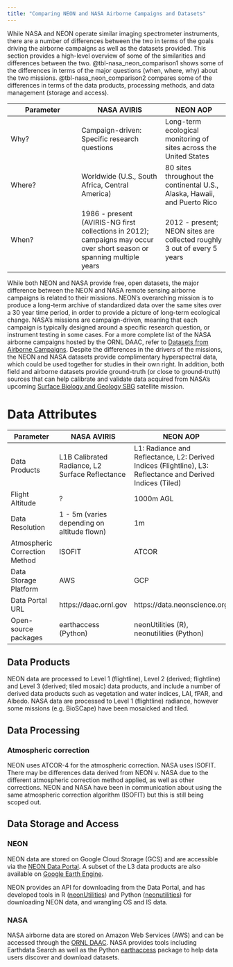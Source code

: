 ```yaml
---
title: "Comparing NEON and NASA Airborne Campaigns and Datasets"
---
```


While NASA and NEON operate similar imaging spectrometer instruments, there are a number of differences between the two in terms of the goals driving the airborne campaigns as well as the datasets provided. This section provides a high-level overview of some of the similarities and differences between the two. @tbl-nasa_neon_comparison1 shows some of the differences in terms of the major questions (when, where, why) about the two missions. @tbl-nasa_neon_comparison2 compares some of the differences in terms of the data products, processing methods, and data management (storage and access).

::: {#tbl-nasa_neon_comparison1 .table tbl-cap="Comparing the where, when, and why of NASA and NEON Airborne Campaigns"}
| Parameter | NASA AVIRIS | NEON AOP |  
|-----------|-------------|----------| 
|Why?|Campaign-driven: Specific research questions|Long-term ecological monitoring of sites across the United States|
|Where?|Worldwide (U.S., South Africa, Central America)|80 sites throughout the continental U.S., Alaska, Hawaii, and Puerto Rico|  
|When?|1986 - present (AVIRIS-NG first collections in 2012); campaigns may occur over short season or spanning multiple years|2012 - present; NEON sites are collected roughly 3 out of every 5 years|  
:::

While both NEON and NASA provide free, open datasets, the major difference between the NEON and NASA remote sensing airborne campaigns is related to their missions. NEON's overarching mission is to produce a long-term archive of standardized data over the same sites over a 30 year time period, in order to provide a picture of long-term ecological change. NASA's missions are campaign-driven, meaning that each campaign is typically designed around a specific research question, or instrument testing in some cases. For a more complete list of the NASA airborne campaigns hosted by the ORNL DAAC, refer to [Datasets from Airborne Campaigns](https://ornldaac.github.io/airborne/docs/datasets.html). Despite the differences in the drivers of the missions, the NEON and NASA datasets provide complimentary hyperspectral data, which could be used together for studies in their own right. In addition, both field and airborne datasets provide ground-truth (or close to ground-truth) sources that can help calibrate and validate data acquired from NASA's upcoming [Surface Biology and Geology SBG](https://science.nasa.gov/earth-science/decadal-surveys/decadal-sbg/) satellite mission.

# Data Attributes

::: {#tbl-nasa_neon_comparison2 .table tbl-cap="Comparison of attributes of NASA and NEON Airborne Campaigns"}
| Parameter | NASA AVIRIS | NEON AOP |  
|-----------|-------------|----------| 
|Data Products|L1B Calibrated Radiance, L2 Surface Reflectance|L1: Radiance and Reflectance, L2: Derived Indices (Flightline), L3: Reflectance and Derived Indices (Tiled)|
|Flight Altitude|?|1000m AGL|  
|Data Resolution|1 - 5m (varies depending on altitude flown)|1m| 
|Atmospheric Correction Method|ISOFIT|ATCOR|   
|Data Storage Platform|AWS|GCP|
|Data Portal URL|https://daac.ornl.gov|https://data.neonscience.org|
|Open-source packages|earthaccess (Python)|neonUtilities (R), neonutilities (Python)|
:::

## Data Products
NEON data are processed to Level 1 (flightline), Level 2 (derived; flightline) and Level 3 (derived; tiled mosaic) data products, and include a number of derived data products such as vegetation and water indices, LAI, fPAR, and Albedo. NASA data are processed to Level 1 (flightline) radiance, however some missions (e.g. BioSCape) have been mosaicked and tiled. 

## Data Processing

### Atmospheric correction
NEON uses ATCOR-4 for the atmospheric correction. NASA uses ISOFIT. There may be differences data derived from NEON v. NASA due to the different atmospheric correction method applied, as well as other corrections. NEON and NASA have been in communication about using the same atmospheric correction algorithm (ISOFIT) but this is still being scoped out.

## Data Storage and Access

### NEON

NEON data are stored on Google Cloud Storage (GCS) and are accessible via the [NEON Data Portal](https://data.neonscience.org/). A subset of the L3 data products are also available on [Google Earth Engine](https://developers.google.com/earth-engine/datasets/publisher/neon-prod-earthengine).

NEON provides an API for downloading from the Data Portal, and has developed tools in R ([neonUtilities](https://cran.r-project.org/web/packages/neonUtilities/index.html)) and Python ([neonutilities](https://pypi.org/project/neonutilities/)) for downloading NEON data, and wrangling OS and IS data.

### NASA

NASA airborne data are stored on Amazon Web Services (AWS) and can be accessed through the [ORNL DAAC](https://daac.ornl.gov/). NASA provides tools including Earthdata Search as well as the Python [earthaccess](https://www.earthdata.nasa.gov/data/tools/earthaccess) package to help data users discover and download datasets.